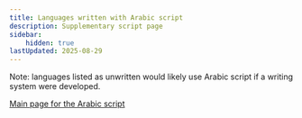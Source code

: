 ```yaml
---
title: Languages written with Arabic script
description: Supplementary script page
sidebar:
    hidden: true
lastUpdated: 2025-08-29
---
```



Note: languages listed as unwritten would likely use Arabic script if a writing system were developed.

<WsList script='Arab' />

[Main page for the Arabic script](/scrlang/scripts/arab)

